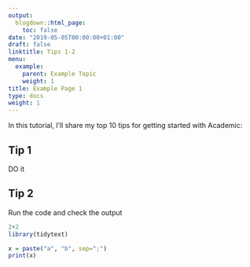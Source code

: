 ```yaml
---
output:
  blogdown::html_page:
    toc: false
date: "2019-05-05T00:00:00+01:00"
draft: false
linktitle: Tips 1-2
menu:
  example:
    parent: Example Topic
    weight: 1
title: Example Page 1
type: docs
weight: 1
---
```


In this tutorial, I'll share my top 10 tips for getting started with Academic:

## Tip 1

DO it

## Tip 2


Run the code and check the output
```r
2+2
library(tidytext)
```
```r
x = paste("a", "b", sep=";")
print(x)
```




